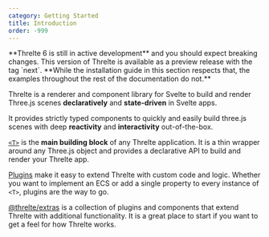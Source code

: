 ```yaml
---
category: Getting Started
title: Introduction
order: -999
---
```


<Tip type="experimental">
  **Threlte 6 is still in active development** and you should expect breaking changes. This version
  of Threlte is available as a preview release with the tag `next`. **While the installation guide
  in this section respects that, the examples throughout the rest of the documentation do not.**
</Tip>

Threlte is a renderer and component library for Svelte to build and render Three.js scenes **declaratively** and **state-driven** in Svelte apps.

It provides strictly typed components to quickly and easily build three.js scenes with deep **reactivity** and **interactivity** out-of-the-box.

[`<T>`](/docs/reference/core/t) is the **main building block** of any Threlte application. It is a thin wrapper around any Three.js
object and provides a declarative API to build and render your Threlte app.

[Plugins](/docs/learn/advanced/plugins) make it easy to extend Threlte with custom code and logic. Whether you want to implement an ECS or add a single property to every instance of `<T>`, plugins are the way to go.

[@threlte/extras](/docs/reference/extras/getting-started) is a collection of plugins and components that extend Threlte with additional functionality. It is a great place to start if you want to get a feel for how Threlte works.

